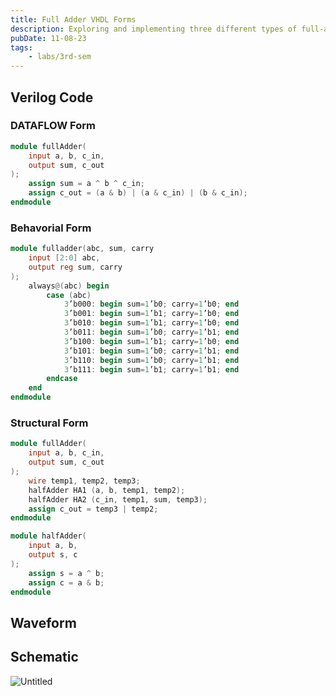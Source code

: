 ```yaml
---
title: Full Adder VHDL Forms
description: Exploring and implementing three different types of full-adder forms.
pubDate: 11-08-23
tags:
	- labs/3rd-sem
---
```


## Verilog Code

### DATAFLOW Form

```verilog
module fullAdder(
	input a, b, c_in,
	output sum, c_out
);
	assign sum = a ^ b ^ c_in;
	assign c_out = (a & b) | (a & c_in) | (b & c_in);
endmodule
```

### Behavorial Form

```verilog
module fulladder(abc, sum, carry
	input [2:0] abc,
	output reg sum, carry
);
	always@(abc) begin
		case (abc)
			3’b000: begin sum=1’b0; carry=1’b0; end
			3’b001: begin sum=1’b1; carry=1’b0; end
			3’b010: begin sum=1’b1; carry=1’b0; end
			3’b011: begin sum=1’b0; carry=1’b1; end
			3’b100: begin sum=1’b1; carry=1’b0; end
			3’b101: begin sum=1’b0; carry=1’b1; end
			3’b110: begin sum=1’b0; carry=1’b1; end
			3’b111: begin sum=1’b1; carry=1’b1; end
		endcase
	end
endmodule
```

### Structural Form

```verilog
module fullAdder(
	input a, b, c_in,
	output sum, c_out
);
	wire temp1, temp2, temp3;
	halfAdder HA1 (a, b, temp1, temp2);
	halfAdder HA2 (c_in, temp1, sum, temp3);
	assign c_out = temp3 | temp2;
endmodule

module halfAdder(
	input a, b,
	output s, c
);
	assign s = a ^ b;
	assign c = a & b;
endmodule
```

## Waveform

## Schematic

![Untitled](https://prod-files-secure.s3.us-west-2.amazonaws.com/da3a4f3a-a694-4c1d-bcb4-b25d50a7db8e/eed17281-37f2-4830-834d-0a5de9454f12/Untitled.png)
